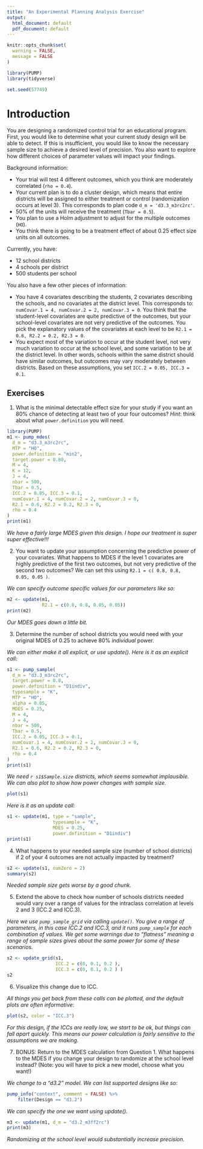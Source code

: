 ```yaml
---
title: "An Experimental Planning Analysis Exercise"
output:
  html_document: default
  pdf_document: default
---
```


```r
knitr::opts_chunk$set(
  warning = FALSE,
  message = FALSE
)

library(PUMP)
library(tidyverse)

set.seed(57749)
```

# Introduction

You are designing a randomized control trial for an educational program.
First, you would like to determine what your current study design will be able 
to detect.
If this is insufficient, you would like to know the necessary sample size to 
achieve a desired level of precision.
You also want to explore how different choices of parameter values will impact 
your findings.

Background information:

- Your trial will test $4$ different outcomes, which you think are moderately 
correlated (`rho = 0.4`).
- Your current plan is to do a cluster design, which means that entire 
districts will be assigned to either treatment or control 
(randomization occurs at level 3). This corresponds to plan code `d_m = 'd3.3_m3rc2rc'`.
- 50\% of the units will receive the treatment (`Tbar = 0.5`).
- You plan to use a Holm adjustment to adjust for the multiple outcomes (`HO`).
- You think there is going to be a treatment effect of about $0.25$ effect 
size units on all outcomes.

Currently, you have:

- 12 school districts
- 4 schools per district
- 500 students per school

You also have a few other pieces of information:

- You have 4 covariates describing the students, 2 covariates describing 
the schools, and no covariates at the district level. This corresponds to: `numCovar.1 = 4, numCovar.2 = 2, numCovar.3 = 0`. You think that the 
student-level covariates are quite predictive of the outcomes, but your school-level covariates are not very predictive of the outcomes. You pick
the explanatory values of the covariates at each level to be 
`R2.1 = 0.6, R2.2 = 0.2, R2.3 = 0`.
- You expect most of the variation to occur at the student level, not very 
much variation to occur at the school level, and some variation to be at the 
district level. In other words, schools within the same district should have 
similar outcomes, but outcomes may vary moderately between districts. Based
on these assumptions, you set `ICC.2 = 0.05, ICC.3 = 0.1`.

## Exercises

1. What is the minimal detectable effect size for your study if you want an 80% chance of detecting at least two of your four outcomes?
*Hint*: think about what `power.definition` you will need.

```r
library(PUMP)
m1 <- pump_mdes(
  d_m = "d3.3_m3rc2rc",
  MTP = "HO",
  power.definition = "min2",
  target.power = 0.80,
  M = 4,
  K = 12,
  J = 4,
  nbar = 500,
  Tbar = 0.5,
  ICC.2 = 0.05, ICC.3 = 0.1,
  numCovar.1 = 4, numCovar.2 = 2, numCovar.3 = 0,
  R2.1 = 0.6, R2.2 = 0.2, R2.3 = 0,
  rho = 0.4
)
print(m1)
```

_We have a fairly large MDES given this design.  I hope our treatment is super super effective!!!_


2. You want to update your assumption concerning the predictive power of your 
covariates. What happens to MDES if the level 1 covariates are highly 
predictive of the first two outcomes, but not very predictive of the second two outcomes? We can set this using `R2.1 = c( 0.8, 0.8, 0.05, 0.05 )`.

_We can specify outcome specific values for our parameters like so:_

```r
m2 <- update(m1, 
             R2.1 = c(0.8, 0.8, 0.05, 0.05))
print(m2)
```

_Our MDES goes down a little bit._


3.  Determine the number of school districts you would need with your 
original MDES of 0.25 to achieve 80% *individual* power.

_We can either make it all explicit, or use update().  Here is it as an explicit call:_

```r
s1 <- pump_sample(
  d_m = "d3.3_m3rc2rc",
  target.power = 0.8,
  power.definition = "D1indiv",
  typesample = "K",
  MTP = "HO",
  alpha = 0.05,
  MDES = 0.25,
  M = 4,
  J = 4,
  nbar = 500,
  Tbar = 0.5,
  ICC.2 = 0.05, ICC.3 = 0.1,
  numCovar.1 = 4, numCovar.2 = 2, numCovar.3 = 0,
  R2.1 = 0.6, R2.2 = 0.2, R2.3 = 0,
  rho = 0.4
)
print(s1)
```

_We need `r s1$Sample.size` districts, which seems somewhat implausible. We can also plot to show how power changes with sample size._

```r
plot(s1)
```

_Here is it as an update call:_

```r
s1 <- update(m1, type = "sample", 
                 typesample = "K", 
                 MDES = 0.25,
                 power.definition = "D1indiv")
print(s1)
```



4. What happens to your needed sample size (number of school districts) if 
2 of your 4 outcomes are not actually impacted by treatment?

```r
s2 <- update(s1, numZero = 2)
summary(s2)
```

_Needed sample size gets worse by a good chunk._

5. Extend the above to check how number of schools districts needed 
would vary over a range of values for the intraclass correlation at 
levels 2 and 3 (ICC.2 and ICC.3).

_Here we use `pump_sample_grid` via calling `update()`.  You give a range of parameters, in this case ICC.2 and ICC.3, and it runs `pump_sample` for each combination of values.  We get some warnings due to "flatness" meaning a range of sample sizes gives about the same power for some of these scenarios._

```r
s2 <- update_grid(s1, 
                  ICC.2 = c(0, 0.1, 0.2 ),
                  ICC.3 = c(0, 0.1, 0.2 ) )
s2
```

6. Visualize this change due to ICC.


_All things you get back from these calls can be plotted, and the default plots are often informative_:

```r
plot(s2, color = "ICC.3")
```

_For this design, if the ICCs are really low, we start to be ok, but things can fall apart quickly. This means our power calculation is fairly sensitive to the assumptions we are making._

7. BONUS: Return to the MDES calculation from Question 1.
What happens to the MDES if you change your design to randomize at the 
school level instead? (Note: you will have to pick a new model, choose what 
you want!)

_We change to a "d3.2" model.  We can list supported designs like so:_

```r
pump_info("context", comment = FALSE) %>%
    filter(Design == "d3.2")
```

_We can specify the one we want using update()._

```r
m3 <- update(m1, d_m = "d3.2_m3ff2rc")
print(m3)
```

_Randomizing at the school level would substantially increase precision._


